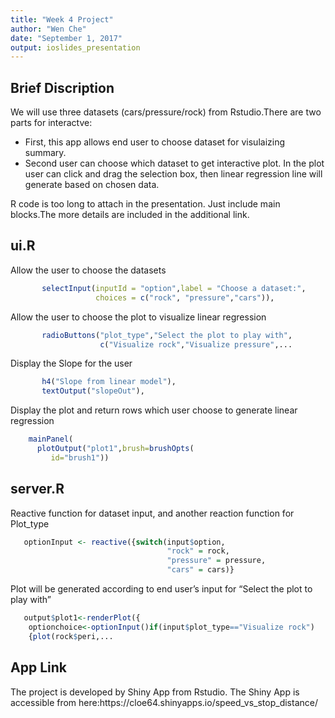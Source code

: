 ```yaml
---
title: "Week 4 Project"
author: "Wen Che"
date: "September 1, 2017"
output: ioslides_presentation
---
```



## Brief Discription

We will use three datasets (cars/pressure/rock) from Rstudio.There are two parts for interactve:

* First, this app allows end user to choose dataset for visulaizing summary. 
* Second user can choose which dataset to get interactive plot.
     In the plot user can click and drag the selection box, 
     then linear regression line will generate based on chosen data. 

R code is too long to attach in the presentation. Just include main blocks.The more details are included in the additional link.


## ui.R
    
Allow the user to choose the datasets
```r
       selectInput(inputId = "option",label = "Choose a dataset:",
                   choices = c("rock", "pressure","cars")),
```
Allow the user to choose the plot to visualize linear regression 
```r
       radioButtons("plot_type","Select the plot to play with",
                    c("Visualize rock","Visualize pressure",...
```
Display the Slope for the user
```r
       h4("Slope from linear model"),
       textOutput("slopeOut"),
```
Display the plot and return rows which user choose to generate linear regression  
```r
    mainPanel(
      plotOutput("plot1",brush=brushOpts(
         id="brush1"))
```
## server.R
   Reactive function for dataset input, and another reaction function for Plot_type
```r
   optionInput <- reactive({switch(input$option,
                                   "rock" = rock,
                                   "pressure" = pressure,
                                   "cars" = cars)}
```
   Plot will be generated according to end user's input for "Select the plot to play with" 
```r
   output$plot1<-renderPlot({
    optionchoice<-optionInput()if(input$plot_type=="Visualize rock")
    {plot(rock$peri,...
```
## App Link
The project is developed by Shiny App from Rstudio.
The Shiny App is accessible from here:https://cloe64.shinyapps.io/speed_vs_stop_distance/


